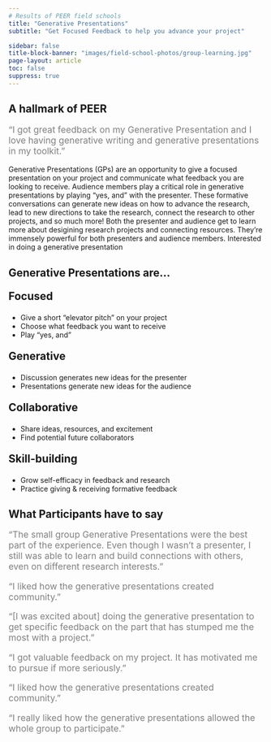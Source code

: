 ```yaml
---
# Results of PEER field schools
title: "Generative Presentations"
subtitle: "Get Focused Feedback to help you advance your project"

sidebar: false
title-block-banner: "images/field-school-photos/group-learning.jpg"
page-layout: article
toc: false
suppress: true
---
```


## A hallmark of PEER
::: {style="font-size: 125%; color: gray;"}
“I got great feedback on my Generative Presentation and I love having generative writing and generative presentations in my toolkit.”
:::

Generative Presentations (GPs) are an opportunity to give a focused presentation on your project and communicate what feedback you are looking to receive. Audience members play a critical role in generative presentations by playing "yes, and" with the presenter. These formative conversations can generate new ideas on how to advance the research, lead to new directions to take the research, connect the research to other projects, and so much more! Both the presenter and audience get to learn more about desigining research projects and connecting resources. They’re immensely powerful for both presenters and audience members. Interested in doing a generative presentation


## Generative Presentations are...

::: {.quarto-listing .quarto-listing-container-grid .list .grid .quarto-listing-cols-4 .bg-info}

:::{.g-col-1 .card .card-body .text-left .bg-info .border-info}

:::{.bi .bi-search style="font-size: 70px"}

:::
::: {style="font-size: 150%;"}
**Focused**
:::
* Give a short "elevator pitch" on your project
* Choose what feedback you want to receive
* Play "yes, and"
:::

:::{.g-col-1 .card .card-body .text-left .bg-info .border-info}

:::{.bi .bi-chat-square-dots-fill  style="font-size: 70px"}

:::

::: {style="font-size: 150%;"}
**Generative**
:::
* Discussion generates new ideas for the presenter
* Presentations generate new ideas for the audience
:::

:::{.g-col-1 .card .card-body .text-left .bg-info .border-info}

:::{.bi .bi-people-fill style="font-size: 70px"}

:::

::: {style="font-size: 150%;"}
**Collaborative**
:::
* Share ideas, resources, and excitement
* Find potential future collaborators
::: 

:::{.g-col-1 .card .card-body .text-left .bg-info .border-info}

:::{.bi .bi-gear-fill style="font-size: 70px"}

:::

::: {style="font-size: 150%;"}
**Skill-building**
:::
* Grow self-efficacy in feedback and research
* Practice giving & receiving formative feedback

:::
:::

## What Participants have to say

::: {style="font-size: 125%; color: gray;"}
"The small group Generative Presentations were the best part of the experience. Even though I wasn't a presenter, I still was able to learn and build connections with others, even on different research interests."
:::

::: {style="font-size: 125%; color: gray;"}
"I liked how the generative presentations created community."
:::

::: {style="font-size: 125%; color: gray;"}
"[I was excited about] doing the generative presentation to get specific feedback on the part that has stumped me the most with a project."
:::

::: {style="font-size: 125%; color: gray;"}
"I got valuable feedback on my project. It has motivated me to pursue if more seriously."
:::

::: {style="font-size: 125%; color: gray;"}
"I liked how the generative presentations created community."
:::

::: {style="font-size: 125%; color: gray;"}
"I really liked how the generative presentations allowed the whole group to participate."
:::